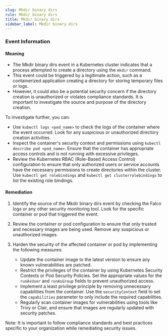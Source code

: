 ```yaml
--- 
slug: Mkdir binary dirs
rule: Mkdir binary dirs
title: Mkdir binary dirs
sidebar_label: Mkdir binary dirs
---
```

                   
### Event Information

#### Meaning

- The Mkdir binary dirs event in a Kubernetes cluster indicates that a process attempted to create a directory using the `mkdir` command.
- This event could be triggered by a legitimate action, such as a containerized application creating a directory for storing temporary files or logs.
- However, it could also be a potential security concern if the directory creation is unauthorized or violates compliance standards. It is important to investigate the source and purpose of the directory creation.

To investigate further, you can:
- Use `kubectl logs <pod_name>` to check the logs of the container where the event occurred. Look for any suspicious or unauthorized directory creation activities.
- Inspect the container's security context and permissions using `kubectl describe pod <pod_name>`. Ensure that the container has appropriate access controls and is not running with excessive privileges.
- Review the Kubernetes RBAC (Role-Based Access Control) configuration to ensure that only authorized users or service accounts have the necessary permissions to create directories within the cluster. Use `kubectl get rolebindings` and `kubectl get clusterrolebindings` to list the existing role bindings.

#### Remediation

1. Identify the source of the Mkdir binary dirs event by checking the Falco logs or any other security monitoring tool. Look for the specific container or pod that triggered the event.

2. Review the container or pod configuration to ensure that only trusted and necessary images are being used. Remove any suspicious or unauthorized images.

3. Harden the security of the affected container or pod by implementing the following measures:
   - Update the container image to the latest version to ensure any known vulnerabilities are patched.
   - Restrict the privileges of the container by using Kubernetes Security Contexts or Pod Security Policies. Set the appropriate values for the `runAsUser` and `runAsGroup` fields to prevent unauthorized access.
   - Implement a least privilege principle by removing unnecessary capabilities from the container. Use the `securityContext` field to set the `capabilities` parameter to only include the required capabilities.
   - Regularly scan container images for vulnerabilities using tools like Trivy or Clair, and ensure that images are regularly updated with security patches.

Note: It is important to follow compliance standards and best practices specific to your organization while remediating security issues.


 